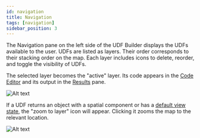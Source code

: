 ```yaml
---
id: navigation
title: Navigation
tags: [navigation]
sidebar_position: 3
---
```


The Navigation pane on the left side of the UDF Builder displays the UDFs available to the user. UDFs are listed as layers. Their order corresponds to their stacking order on the map. Each layer includes icons to delete, reorder, and toggle the visibility of UDFs.

The selected layer becomes the "active" layer. Its code appears in the [Code Editor](/workbench/udf-builder/code-editor/) and its output in the [Results](/workbench/udf-builder/results/) pane.

![Alt text](https://fused-magic.s3.us-west-2.amazonaws.com/docs_assets/image-6.png)

If a UDF returns an object with a spatial component or has a [default view state](/workbench/udf-builder/code-editor/#default-view-state), the "zoom to layer" icon will appear. Clicking it zooms the map to the relevant location.


![Alt text](https://fused-magic.s3.us-west-2.amazonaws.com/docs_assets/gifs/zoom_to_layer.gif)
